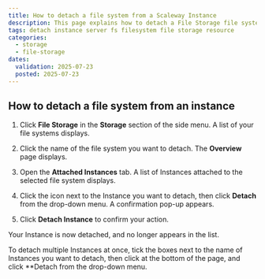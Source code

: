 ```yaml
---
title: How to detach a file system from a Scaleway Instance
description: This page explains how to detach a File Storage file system from Scaleway Instances
tags: detach instance server fs filesystem file storage resource
categories:
  - storage
  - file-storage
dates:
  validation: 2025-07-23
  posted: 2025-07-23
---
```


## How to detach a file system from an instance

1. Click **File Storage** in the **Storage** section of the side menu. A list of your file systems displays.

2. Click the name of the file system you want to detach. The **Overview** page displays.

3. Open the **Attached Instances** tab. A list of Instances attached to the selected file system displays.

4. Click the <Icon name="more" /> icon next to the Instance you want to detach, then click **Detach** from the drop-down menu. A confirmation pop-up appears.
 
5. Click **Detach Instance** to confirm your action.

Your Instance is now detached, and no longer appears in the list.

<Message type="note">
To detach multiple Instances at once, tick the boxes next to the name of Instances you want to detach, then click <Icon name="more" /> at the bottom of the page, and click **Detach from the drop-down menu.
</Message>